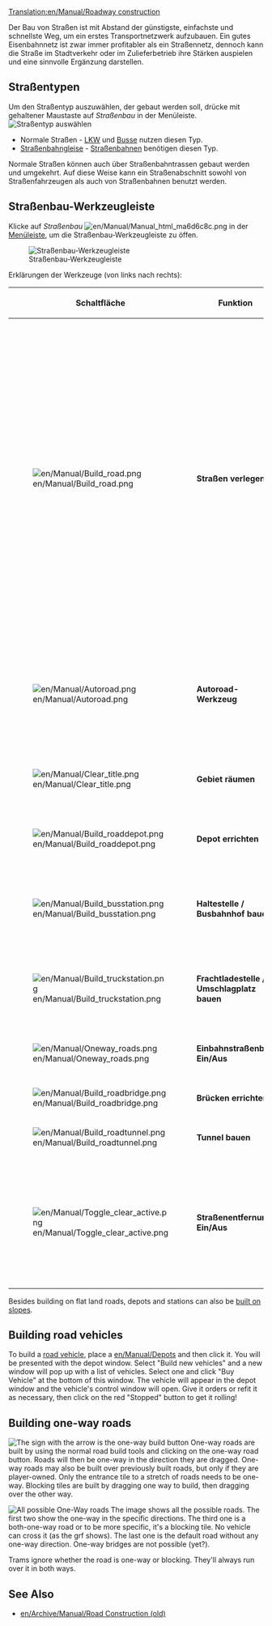 [[Translation:en/Manual/Roadway construction]]
{{de/Übersetzung|en/Manual/Roadway construction|2}}

{{de/Manual/Inhaltsverzeichnis}}
Der Bau von Straßen ist mit Abstand der günstigste, einfachste und schnellste Weg, um ein erstes Transportnetzwerk aufzubauen. Ein gutes Eisenbahnnetz ist zwar immer profitabler als ein Straßennetz, dennoch kann die Straße im Stadtverkehr oder im Zulieferbetrieb ihre Stärken auspielen und eine sinnvolle Ergänzung darstellen.

==Straßentypen==
Um den Straßentyp auszuwählen, der gebaut werden soll, drücke mit gehaltener Maustaste auf ''Straßenbau'' in der Menüleiste. 
[[File:en/Manual/Roadmenu.png|none|frame|Straßentyp auswählen]]
* Normale Straßen - [[de/Lastwagen|LKW]] und [[de/Bus|Busse]] nutzen diesen Typ.
* [[de/Straßenbahngleise|Straßenbahngleise]] - [[de/Straßenbahnen|Straßenbahnen]] benötigen diesen Typ.


Normale Straßen können auch über Straßenbahntrassen gebaut werden und umgekehrt. Auf diese Weise kann ein Straßenabschnitt sowohl von Straßenfahrzeugen als auch von Straßenbahnen benutzt werden.

==Straßenbau-Werkzeugleiste==
Klicke auf ''Straßenbau'' [[File:en/Manual/Manual html ma6d6c8c.png]] in der [[de/Manual/Spieloberfläche#menu-leiste|Menüleiste]], um die Straßenbau-Werkzeugleiste zu öffen.

[[File:en/Manual/Road constructionnew.png|none|frame|Straßenbau-Werkzeugleiste]]

Erklärungen der Werkzeuge (von links nach rechts):
{| {{en/Wikitable}}
|- style="background:#efefef"
!width='46'|Schaltfläche
!width='160'|Funktion
!Tastenkürzel
!Beschreibung
|-
|[[File:en/Manual/Build road.png]]
|'''Straßen verlegen'''||1, 2||Baut eine Straße in der ausgewählten Richtung. Die Länge des Straßenabschnittes kann mit der Maus bei gedrückter Maustaste festgelegt werden. Der Startpunkt und/oder Zielort wird dabei auf ein halbes Feld genau bestimmt. 

(Builds a road in the selected direction; you can click and drag. Note that this works with half-tile precision. If you e.g. click in the right half of a tile and then drag to the right the road will start with a half tile. The same applies for the end tile.)
|-
|[[File:en/Manual/Autoroad.png]]||'''Autoroad-Werkzeug'''||3||A very efficient tool to build roads sections in any direction (while might be difficult to use at first). If used with Ctrl key pressed, easily removes sections.
|-
|[[File:en/Manual/Clear title.png]]||'''Gebiet räumen'''||4||Räumt ein Feld vollständig. Nicht auf jedes Feld anwendbar.
|-
|[[File:en/Manual/Build roaddepot.png]]||'''Depot errichten'''||5||Ermöglicht das Auswählen und Platzieren eines Depots.
|-
|[[File:en/Manual/Build busstation.png]]||'''Haltestelle / Busbahnhof bauen'''||6||Ermöglicht das Auswählen und Platzieren einer Haltestelle oder eines Busbahnhofes.
|-
|[[File:en/Manual/Build truckstation.png]]||'''Frachtladestelle / Umschlagplatz bauen'''||7||Ermöglicht das Auswählen und Platzieren einer Frachtladestelle oder eines Umschlagplatzes.
|-
|[[File:en/Manual/Oneway roads.png]]||'''Einbahnstraßenbau Ein/Aus'''||8||Ermöglicht den Bau von Einbahnstraßen
|-
|[[File:en/Manual/Build roadbridge.png]]||'''Brücken errichten'''||B||Ermöglicht den Bau von Brücken.
|-
|[[File:en/Manual/Build roadtunnel.png]]||'''Tunnel bauen'''||T||Ermöglicht den Bau von Tunneln.
|-
|[[File:en/Manual/Toggle clear active.png]]||'''Straßenentfernung Ein/Aus'''||R (Strg)||Zusammen mit einem anderem Werkzeug lassen sich hiermit Straßenelemente entfernen. 
(Select another tool and then this to remove that item. You can toggle the state by pressing Ctrl.)
|}

Besides building on flat land roads, depots and stations can also be [[en/Archive/Manual/Settings/Build on slopes|built on slopes]].

==Building road vehicles==
To build a [[en/Manual/Road vehicles|road vehicle]], place a [[en/Manual/Depots]] and then click it. You will be presented with the depot window. Select "Build new vehicles" and a new window will pop up with a list of vehicles. Select one and click "Buy Vehicle" at the bottom of this window. The vehicle will appear in the depot window and the vehicle's control window will open. Give it orders or refit it as necessary, then click on the red "Stopped" button to get it rolling!

==Building one-way roads==
[[File:en/Manual/Oneway.png|right|frame|The sign with the arrow is the one-way build button]]
One-way roads are built by using the normal road build tools and clicking on the one-way road button. Roads will then be one-way in the direction they are dragged. One-way roads may also be built over previously built roads, but only if they are player-owned. Only the entrance tile to a stretch of roads needs to be one-way. Blocking tiles are built by dragging one way to build, then dragging over the other way.

[[File:en/Manual/Oneways.png|left|frame|All possible One-Way roads]]
The image shows all the possible roads. The first two show the one-way in the specific directions. The third one is a both-one-way road or to be more specific, it's a blocking tile. No vehicle can cross it (as the grf shows). The last one is the default road without any one-way direction. One-way bridges are not possible (yet?).

Trams ignore whether the road is one-way or blocking. They'll always run over it in both ways.

==See Also==
*[[en/Archive/Manual/Road Construction (old)]]